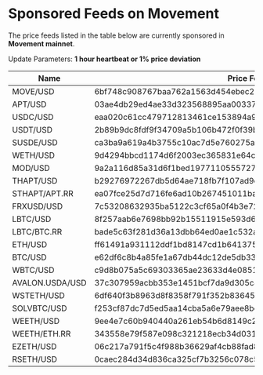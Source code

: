 # Sponsored Feeds on Movement

The price feeds listed in the table below are currently sponsored in **Movement mainnet**.

Update Parameters: **1 hour heartbeat or 1% price deviation**

| Name            | Price Feed Id                                                    |
| --------------- | ---------------------------------------------------------------- |
| MOVE/USD        | 6bf748c908767baa762a1563d454ebec2d5108f8ee36d806aadacc8f0a075b6d |
| APT/USD         | 03ae4db29ed4ae33d323568895aa00337e658e348b37509f5372ae51f0af00d5 |
| USDC/USD        | eaa020c61cc479712813461ce153894a96a6c00b21ed0cfc2798d1f9a9e9c94a |
| USDT/USD        | 2b89b9dc8fdf9f34709a5b106b472f0f39bb6ca9ce04b0fd7f2e971688e2e53b |
| SUSDE/USD       | ca3ba9a619a4b3755c10ac7d5e760275aa95e9823d38a84fedd416856cdba37c |
| WETH/USD        | 9d4294bbcd1174d6f2003ec365831e64cc31d9f6f15a2b85399db8d5000960f6 |
| MOD/USD         | 9a2a116d85a31d6f1bed19771105557276457094e31791a892758148aa54023d |
| THAPT/USD       | b29276972267db5d64ae718fb7f107ad9e72a79cabf9992f0e9bc75ad451a7f6 |
| STHAPT/APT.RR   | ea07fce25d7d716fe6ad10b267451011baadc8f3724b28487026072ddce3ba1b |
| FRXUSD/USD      | 7c53208632935ba5122c3cf65a0f4b3e72ba4955b49ad6ba0acf3d9ba405aef3 |
| LBTC/USD        | 8f257aab6e7698bb92b15511915e593d6f8eae914452f781874754b03d0c612b |
| LBTC/BTC.RR     | bade5c63f281d36a13dbb64ed0ae1c532a434b6771b11885f396a41f56cc3bd0 |
| ETH/USD         | ff61491a931112ddf1bd8147cd1b641375f79f5825126d665480874634fd0ace |
| BTC/USD         | e62df6c8b4a85fe1a67db44dc12de5db330f7ac66b72dc658afedf0f4a415b43 |
| WBTC/USD        | c9d8b075a5c69303365ae23633d4e085199bf5c520a3b90fed1322a0342ffc33 |
| AVALON.USDA/USD | 37c307959acbb353e1451bcf7da9d305c8cb8d54c64353588aaf900ffcffdd7d |
| WSTETH/USD      | 6df640f3b8963d8f8358f791f352b8364513f6ab1cca5ed3f1f7b5448980e784 |
| SOLVBTC/USD     | f253cf87dc7d5ed5aa14cba5a6e79aee8bcfaef885a0e1b807035a0bbecc36fa |
| WEETH/USD       | 9ee4e7c60b940440a261eb54b6d8149c23b580ed7da3139f7f08f4ea29dad395 |
| WEETH/ETH.RR    | 343558e79f587e098c321218ecb34d031ba709ab3e84133126f3c98511b91f64 |
| EZETH/USD       | 06c217a791f5c4f988b36629af4cb88fad827b2485400a358f3b02886b54de92 |
| RSETH/USD       | 0caec284d34d836ca325cf7b3256c078c597bc052fbd3c0283d52b581d68d71f |
